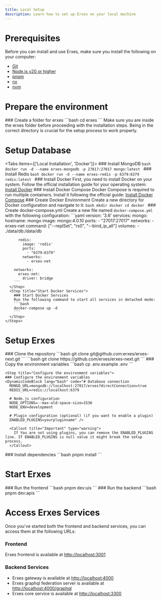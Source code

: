 ```yaml
---
title: Local Setup
description: Learn how to set up Erxes on your local machine
---
```



# Prerequisites

Before you can install and use Erxes, make sure you install the following on your computer:

* [Git](https://git-scm.com/downloads)
* [Node.js v20 or higher](https://nodejs.org/en/download/)
* [pnpm](https://pnpm.io/installation)
* [nx](https://nx.dev/getting-started/installation)
* [nvm](https://github.com/nvm-sh/nvm)

# Prepare the environment

<Steps>
  <Step title="Create a folder for erxes">
    ### Create a folder for erxes
    ```bash
    cd erxes
    ```
  </Step>
</Steps>  

<Callout title="Important" type="warning">
  Make sure you are inside the erxes folder before proceeding with the installation steps. Being in the correct directory is crucial for the setup process to work properly.
</Callout>

# Setup Database

<Tabs items={['Local Installation', 'Docker']}>
  <Tab value="Local Installation">
    <Steps>
      <Step title="Install MongoDB">
        ### Install MongoDB
        ```bash
        docker run -d --name erxes-mongodb -p 27017:27017 mongo:latest
        ```
      </Step>
      <Step title="Install Redis">
        ### Install Redis
        ```bash
        docker run -d --name erxes-redis -p 6379:6379 redis:latest
        ```
      </Step>
    </Steps>
  </Tab>
  <Tab value="Docker">
    <Steps>
      <Step title="Install Docker">
        ### Install Docker
        First, you need to install Docker on your system. Follow the official installation guide for your operating system:
        [Install Docker](https://docs.docker.com/engine/install/)
      </Step>
      <Step title="Install Docker Compose">
        ### Install Docker Compose
        Docker Compose is required to run multiple containers. Install it following the official guide:
        [Install Docker Compose](https://docs.docker.com/compose/install/)
      </Step>
      <Step title="Setup Docker Environment">
        ### Create Docker Environment
        Create a new directory for Docker configuration and navigate to it:
        ```bash
        mkdir docker
        cd docker
        ```
      </Step>
      <Step title="Create docker-compose.yml">
        ### Create docker-compose.yml
        Create a new file named `docker-compose.yml` with the following configuration:
        ```yaml
        version: '3.6'
        services:
          mongo:
            hostname: mongo
            image: mongo:4.0.10
            ports:
              - "27017:27017"
            networks:
              - erxes-net
            command: ["--replSet", "rs0", "--bind_ip_all"]
            volumes:
              - ./data/db:/data/db

          redis:
            image: 'redis'
            ports:
              - "6379:6379"
            networks:
              - erxes-net

        networks:
          erxes-net:
            driver: bridge
        ```
      </Step>
      <Step title="Start Docker Services">
        ### Start Docker Services
        Run the following command to start all services in detached mode:
        ```bash
        docker-compose up -d
        ```
      </Step>
    </Steps>
  </Tab>
</Tabs>

# Setup Erxes

<Steps>
  <Step title="Clone the repository">
    ### Clone the repository
    <Tabs items={['SSH (recommended)', 'HTTPS']}>
      <Tab value="SSH (recommended)">
        ```bash
        git clone git@github.com:erxes/erxes-next.git
        ```
      </Tab>
      <Tab value="HTTPS">
        ```bash
        git clone https://github.com/erxes/erxes-next.git
        ```
      </Tab>
    </Tabs>
  </Step>

  <Step title="Copy the environment variables">
    ### Copy the environment variables
    ```bash
    cp .env.example .env
    ```
  </Step> 

    <Step title="Configure the environment variables">
    ### Configure the environment variables
    <DynamicCodeBlock lang="bash" code="# Database connection
      MONGO_URL=mongodb://localhost:27017/erxes?directConnection=true
      REDIS_URL=redis://localhost:6379
      
      # Node.js configuration
      NODE_OPTIONS=--max-old-space-size=1536
      NODE_ENV=development
      
      # Plugin configuration (optional) (if you want to enable a plugin)
      ENABLED_PLUGINS=yourpluginname" />

      <Callout title="Important" type="warning">
        If You are not using plugins, you can remove the ENABLED_PLUGINS line. If ENABLED_PLUGINS is null value it might break the setup process.
      </Callout>
  </Step>

  <Step title="Install dependencies">
    ### Install dependencies
    ```bash
    pnpm install
    ```
  </Step>

</Steps>

# Start Erxes

<Steps>
  <Step title="Run the frontend">
    ### Run the frontend
    ```bash
    pnpm dev:uis
    ```
  </Step>

  <Step title="Run the backend">
    ### Run the backend
    ```bash
    pnpm dev:apis
    ```
  </Step>
</Steps>

# Access Erxes Services

Once you've started both the frontend and backend services, you can access them at the following URLs:

### Frontend 
Erxes frontend is available at [http://localhost:3001](http://localhost:3001)

### Backend Services
* Erxes gateway is available at [http://localhost:4000](http://localhost:4000)
* Erxes graphql federation server is available at [http://localhost:4000/graphql](http://localhost:4000/graphql)
* Erxes core service is available at [http://localhost:3300](http://localhost:3300)








